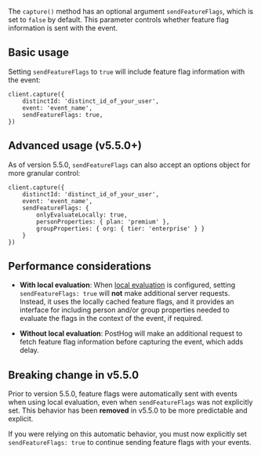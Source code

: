 The `capture()` method has an optional argument `sendFeatureFlags`, which is set to `false` by default. This parameter controls whether feature flag information is sent with the event.

## Basic usage

Setting `sendFeatureFlags` to `true` will include feature flag information with the event:

```node
client.capture({
    distinctId: 'distinct_id_of_your_user',
    event: 'event_name',
    sendFeatureFlags: true,
})
```

## Advanced usage (v5.5.0+)

As of version 5.5.0, `sendFeatureFlags` can also accept an options object for more granular control:

```node
client.capture({
    distinctId: 'distinct_id_of_your_user',
    event: 'event_name',
    sendFeatureFlags: {
        onlyEvaluateLocally: true,
        personProperties: { plan: 'premium' },
        groupProperties: { org: { tier: 'enterprise' } }
    }
})
```

## Performance considerations

- **With local evaluation**: When [local evaluation](/docs/feature-flags/local-evaluation) is configured, setting `sendFeatureFlags: true` will **not** make additional server requests. Instead, it uses the locally cached feature flags, and it provides an interface for including person and/or group properties needed to evaluate the flags in the context of the event, if required.

- **Without local evaluation**: PostHog will make an additional request to fetch feature flag information before capturing the event, which adds delay.

## Breaking change in v5.5.0

Prior to version 5.5.0, feature flags were automatically sent with events when using local evaluation, even when `sendFeatureFlags` was not explicitly set. This behavior has been **removed** in v5.5.0 to be more predictable and explicit.

If you were relying on this automatic behavior, you must now explicitly set `sendFeatureFlags: true` to continue sending feature flags with your events.